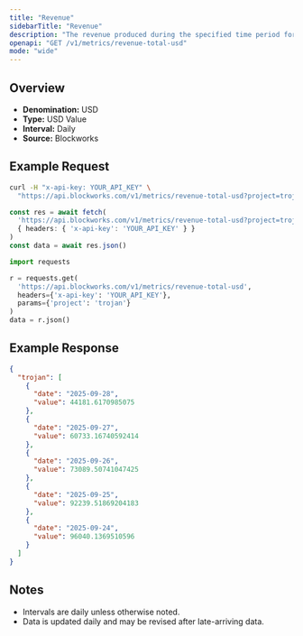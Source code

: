 ```yaml
---
title: "Revenue"
sidebarTitle: "Revenue"
description: "The revenue produced during the specified time period for given project."
openapi: "GET /v1/metrics/revenue-total-usd"
mode: "wide"
---
```


## Overview

- **Denomination:** USD
- **Type:** USD Value
- **Interval:** Daily
- **Source:** Blockworks

## Example Request

<CodeGroup>

```bash cURL
curl -H "x-api-key: YOUR_API_KEY" \
  "https://api.blockworks.com/v1/metrics/revenue-total-usd?project=trojan"
```

```typescript TypeScript
const res = await fetch(
  'https://api.blockworks.com/v1/metrics/revenue-total-usd?project=trojan',
  { headers: { 'x-api-key': 'YOUR_API_KEY' } }
)
const data = await res.json()
```

```python Python
import requests

r = requests.get(
  'https://api.blockworks.com/v1/metrics/revenue-total-usd',
  headers={'x-api-key': 'YOUR_API_KEY'},
  params={'project': 'trojan'}
)
data = r.json()
```

</CodeGroup>

## Example Response

```json
{
  "trojan": [
    {
      "date": "2025-09-28",
      "value": 44181.6170985075
    },
    {
      "date": "2025-09-27",
      "value": 60733.16740592414
    },
    {
      "date": "2025-09-26",
      "value": 73089.50741047425
    },
    {
      "date": "2025-09-25",
      "value": 92239.51869204183
    },
    {
      "date": "2025-09-24",
      "value": 96040.1369510596
    }
  ]
}
```

## Notes
- Intervals are daily unless otherwise noted.
- Data is updated daily and may be revised after late-arriving data.